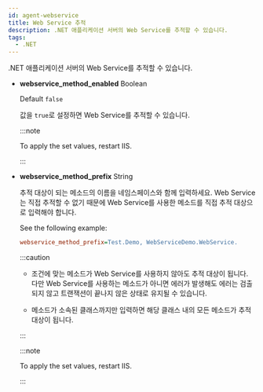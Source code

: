 ```yaml
---
id: agent-webservice
title: Web Service 추적
description: .NET 애플리케이션 서버의 Web Service를 추적할 수 있습니다.
tags:
  - .NET
---
```


.NET 애플리케이션 서버의 Web Service를 추적할 수 있습니다.

-   **webservice_method_enabled** <span class='type'>Boolean</span>

    Default `false`

    값을 `true`로 설정하면 Web Service를 추적할 수 있습니다. 

    :::note

    To apply the set values, restart IIS.

    :::

-   **webservice_method_prefix** <span class='type'>String</span>

    추적 대상이 되는 메소드의 이름을 네임스페이스와 함께 입력하세요. Web Service는 직접 추적할 수 없기 때문에 Web Service를 사용한 메소드를 직접 추적 대상으로 입력해야 합니다.

    See the following example:

    ```ini title='whatap.conf'
    webservice_method_prefix=Test.Demo, WebServiceDemo.WebService.
    ```

    :::caution

    -   조건에 맞는 메소드가 Web Service를 사용하지 않아도 추적 대상이 됩니다. 다만 Web Service를 사용하는 메소드가 아니면 에러가 발생해도 에러는 검출되지 않고 트랜잭션이 끝나지 않은 상태로 유지될 수 있습니다.

    -   메소드가 소속된 클래스까지만 입력하면 해당 클래스 내의 모든 메소드가 추적 대상이 됩니다.

    :::

    :::note

    To apply the set values, restart IIS.

    :::
